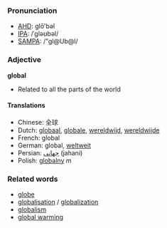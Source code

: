 ===Pronunciation===
*[[w:AHD|AHD]]: glō'bəl
*[[w:IPA|IPA]]: /ˈgləʊbəl/
*[[w:SAMPA|SAMPA]]: /"gl@Ub@l/

===Adjective===
'''global'''

*Related to all the parts of the world

====Translations====
*Chinese: 全球
*Dutch: [[globaal]], [[globale]], [[wereldwijd]], [[wereldwijde]]
*French: global
*German: global, [[weltweit]]
*Persian: [[جهانی]] (jahani)
*Polish: [[globalny]] ''m''

===Related words===
*[[globe]]
*[[globalisation]] / [[globalization]]
*[[globalism]]
*[[global warming]]